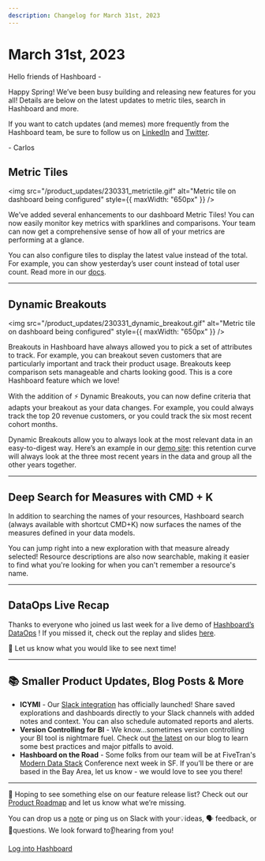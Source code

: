 ```yaml
---
description: Changelog for March 31st, 2023
---
```


# March 31st, 2023

Hello friends of Hashboard -

Happy Spring! We’ve been busy building and releasing new features for you all! Details are below on the latest updates to metric tiles, search in Hashboard and more.

If you want to catch updates (and memes) more frequently from the Hashboard team, be sure to follow us on [LinkedIn](https://www.linkedin.com/company/gleanhq) and [Twitter](https://twitter.com/gleanhq).

\- Carlos

## Metric Tiles

<img
  src="/product_updates/230331_metrictile.gif"
  alt="Metric tile on dashboard being configured"
  style={{ maxWidth: "650px" }}
/>

We’ve added several enhancements to our dashboard Metric Tiles! You can now easily monitor key metrics with sparklines and comparisons. Your team can now get a comprehensive sense of how all of your metrics are performing at a glance.

You can also configure tiles to display the latest value instead of the total. For example, you can show yesterday’s user count instead of total user count. Read more in our [docs](/docs/dashboards/Metrics/).

---

## Dynamic Breakouts

<img
  src="/product_updates/230331_dynamic_breakout.gif"
  alt="Metric tile on dashboard being configured"
  style={{ maxWidth: "650px" }}
/>

Breakouts in Hashboard have always allowed you to pick a set of attributes to track. For example, you can breakout seven customers that are particularly important and track their product usage. Breakouts keep comparison sets manageable and charts looking good. This is a core Hashboard feature which we love!

With the addition of ⚡️ Dynamic Breakouts, you can now define criteria that adapts your breakout as your data changes. For example, you could always track the top 20 revenue customers, or you could track the six most recent cohort months.

Dynamic Breakouts allow you to always look at the most relevant data in an easy-to-digest way. Here’s an example in our [demo site](https://demo.hashboard.com/app/sv/c5120fe8-b0a0-36e3-bc56-a795c081722e?explore=j1uKGyVZR2RIcsnk): this retention curve will always look at the three most recent years in the data and group all the other years together.

---

## Deep Search for Measures with CMD + K

In addition to searching the names of your resources, Hashboard search (always available with shortcut CMD+K) now surfaces the names of the measures defined in your data models.

You can jump right into a new exploration with that measure already selected! Resource descriptions are also now searchable, making it easier to find what you're looking for when you can't remember a resource's name.

---

## DataOps Live Recap

Thanks to everyone who joined us last week for a live demo of [Hashboard’s DataOps](/docs/data-ops/) ! If you missed it, check out the replay and slides [here](https://drive.google.com/drive/folders/1cip1qgFsy_si35uBRpO-0FCmCyQe9gB9?usp=sharing).

📣 Let us know what you would like to see next time!

---

## 📚 Smaller Product Updates, Blog Posts & More

- **ICYMI** - Our [Slack integration](https://slack.com/apps/A01KE0WF6CX-glean?tab=more_info) has officially launched! Share saved explorations and dashboards directly to your Slack channels with added notes and context. You can also schedule automated reports and alerts.
- **Version Controlling for BI** - We know…sometimes version controlling your BI tool is nightmare fuel. Check out [the latest](https://hashboard.com/blog-posts/how-to-do-version-control-for-business-intelligence) on our blog to learn some best practices and major pitfalls to avoid.
- **Hashboard on the Road** - Some folks from our team will be at FiveTran's [Modern Data Stack](https://www.moderndatastackconference.com/) Conference next week in SF. If you’ll be there or are based in the Bay Area, let us know - we would love to see you there!

---

👀 Hoping to see something else on our feature release list? Check out our [Product Roadmap](https://docs.hashboard.com/product-roadmap/product-roadmap/) and let us know what we’re missing.

You can drop us a [note](mailto:support@hashboard.com?subject=null&body=null) or ping us on Slack with your💡ideas, 🗣 feedback, or 🙋questions. We look forward to👂hearing from you!

[Log into Hashboard](https://hashboard.com/app)
